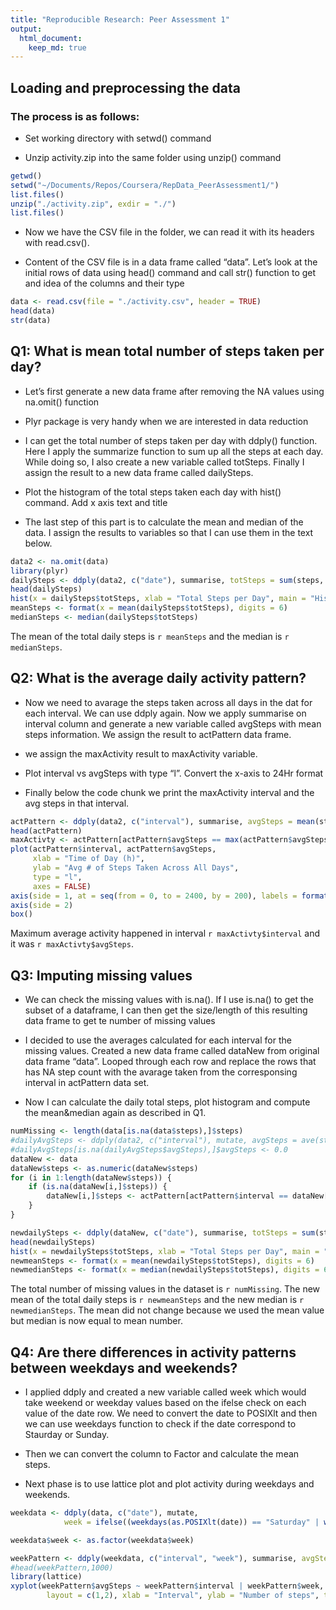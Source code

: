 ```yaml
---
title: "Reproducible Research: Peer Assessment 1"
output: 
  html_document:
    keep_md: true
---
```



## Loading and preprocessing the data

### The process is as follows:

* Set working directory with setwd() command

* Unzip activity.zip into the same folder using unzip() command

```r
getwd()
setwd("~/Documents/Repos/Coursera/RepData_PeerAssessment1/")
list.files()
unzip("./activity.zip", exdir = "./")
list.files()
```


* Now we have the CSV file in the folder, we can read it with its headers with read.csv().

* Content of the CSV file is in a data frame called "data". Let's look at the initial rows of data using head() command and call str() function to get and idea of the columns and their type

```r
data <- read.csv(file = "./activity.csv", header = TRUE)
head(data)
str(data)
```


## Q1: What is mean total number of steps taken per day?

* Let's first generate a new data frame after removing the NA values using na.omit() function

* Plyr package is very handy when we are interested in data reduction

* I can get the total number of steps taken per day with ddply() function. Here I apply the summarize function to sum up all the steps at each day. While doing so, I also create a new variable called totSteps. Finally I assign the result to a new data frame called dailySteps.

* Plot the histogram of the total steps taken each day with hist() command. Add x axis text and title

* The last step of this part is to calculate the mean and median of the data. I assign the results to variables so that I can use them in the text below. 


```r
data2 <- na.omit(data)
library(plyr)
dailySteps <- ddply(data2, c("date"), summarise, totSteps = sum(steps, na.rm = TRUE))
head(dailySteps)
hist(x = dailySteps$totSteps, xlab = "Total Steps per Day", main = "Historgram of Daily Total Steps")
meanSteps <- format(x = mean(dailySteps$totSteps), digits = 6)
medianSteps <- median(dailySteps$totSteps)
```

The mean of the total daily steps is `r meanSteps` and the median is `r medianSteps`.

## Q2: What is the average daily activity pattern?

* Now we need to avarage the steps taken across all days in the dat for each interval. We can use ddply again. Now we apply summarise on interval column and generate a new variable called avgSteps with mean steps information. We assign the result to actPattern data frame.

* we assign the maxActivity result to maxActivity variable. 

* Plot interval vs avgSteps with type "l". Convert the x-axis to 24Hr format

* Finally below the code chunk we print the maxActivity interval and the avg steps in that interval. 

```r
actPattern <- ddply(data2, c("interval"), summarise, avgSteps = mean(steps, na.rm = TRUE))
head(actPattern)
maxActivty <- actPattern[actPattern$avgSteps == max(actPattern$avgSteps), ]
plot(actPattern$interval, actPattern$avgSteps, 
     xlab = "Time of Day (h)", 
     ylab = "Avg # of Steps Taken Across All Days", 
     type = "l",
     axes = FALSE)
axis(side = 1, at = seq(from = 0, to = 2400, by = 200), labels = formatC(seq(0, 24, 2)))
axis(side = 2)
box()
```

Maximum average activity happened in interval `r maxActivty$interval` and it was `r maxActivty$avgSteps`.

## Q3: Imputing missing values

* We can check the missing values with is.na(). If I use is.na() to get the subset of a dataframe, I can then get the size/length of this resulting data frame to get te number of missing values 

* I decided to use the averages calculated for each interval for the missing values. Created a new data frame called dataNew from original data frame "data". Looped through each row and replace the rows that has NA step count with the avarage taken from the corresponsing interval in actPattern data set.

* Now I can calculate the daily total steps, plot histogram and compute the mean&median again as described in Q1.

```r

numMissing <- length(data[is.na(data$steps),]$steps)
#dailyAvgSteps <- ddply(data2, c("interval"), mutate, avgSteps = ave(steps, na.rm = FALSE, FUN=mean))
#dailyAvgSteps[is.na(dailyAvgSteps$avgSteps),]$avgSteps <- 0.0
dataNew <- data
dataNew$steps <- as.numeric(dataNew$steps)
for (i in 1:length(dataNew$steps)) {
    if (is.na(dataNew[i,]$steps)) {
        dataNew[i,]$steps <- actPattern[actPattern$interval == dataNew[i,]$interval,]$avgSteps
    }
}

newdailySteps <- ddply(dataNew, c("date"), summarise, totSteps = sum(steps))
head(newdailySteps)
hist(x = newdailySteps$totSteps, xlab = "Total Steps per Day", main = "Historgram of Daily Total Steps")
newmeanSteps <- format(x = mean(newdailySteps$totSteps), digits = 6)
newmedianSteps <- format(x = median(newdailySteps$totSteps), digits = 6)

```

The total number of missing values in the dataset is `r numMissing`. The new mean of the total daily steps is `r newmeanSteps` and the new median is `r newmedianSteps`. The mean did not change because we used the mean value but median is now equal to mean number. 

## Q4: Are there differences in activity patterns between weekdays and weekends?

* I applied ddply and created a new variable called week which would take weekend or weekday values based on the ifelse check on each value of the date row. We need to convert the date to POSIXlt and then we can use weekdays function to check if the date correspond to Staurday or Sunday.

* Then we can convert the column to Factor and  calculate the mean steps.

* Next phase is to use lattice plot and plot activity during weekdays and weekends.

```r
weekdata <- ddply(data, c("date"), mutate,
            week = ifelse((weekdays(as.POSIXlt(date)) == "Saturday" | weekdays(as.POSIXlt(date)) == "Sunday"), "weekend", "weekday"))

weekdata$week <- as.factor(weekdata$week)

weekPattern <- ddply(weekdata, c("interval", "week"), summarise, avgSteps = mean(steps, na.rm = TRUE))
#head(weekPattern,1000)
library(lattice)
xyplot(weekPattern$avgSteps ~ weekPattern$interval | weekPattern$week, 
        layout = c(1,2), xlab = "Interval", ylab = "Number of steps", type = "l")

```

